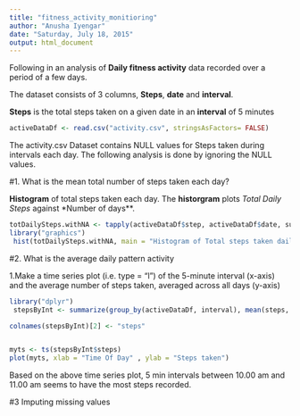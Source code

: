 ```yaml
---
title: "fitness_activity_monitioring"
author: "Anusha Iyengar"
date: "Saturday, July 18, 2015"
output: html_document
---
```

Following in an analysis of **Daily fitness activity** data recorded over a period of a few days. 

The dataset consists of 3 columns, **Steps**, **date** and **interval**. 

**Steps** is the total steps taken on a given date in an **interval** of 5 minutes
```r
activeDataDf <- read.csv("activity.csv", stringsAsFactors= FALSE)
```

The activity.csv Dataset contains NULL values for Steps taken during intervals each day. 
The following analysis is done by ignoring the NULL values. 

#1. What is the mean total number of steps taken each day? 

**Histogram** of total steps taken each day. The **historgram** plots *Total Daily Steps* against *Number of days**. 

```r
totDailySteps.withNA <- tapply(activeDataDf$step, activeDataDf$date, sum, na.rm=TRUE)
library("graphics")
 hist(totDailySteps.withNA, main = "Histogram of Total steps taken daily", xlab = "Daily Steps", ylab = "Number of days")
```

#2. What is the average daily pattern activity

1.Make a time series plot (i.e. type = "l") of the 5-minute interval (x-axis) and the average number of steps taken, averaged across all days (y-axis)

```r
library("dplyr")
 stepsByInt <- summarize(group_by(activeDataDf, interval), mean(steps, na.rm=TRUE))

colnames(stepsByInt)[2] <- "steps"


myts <- ts(stepsByInt$steps)
plot(myts, xlab = "Time Of Day" , ylab = "Steps taken")
```

Based on the above time series plot, 5 min intervals between 10.00 am and 11.00 am seems to have the most steps recorded.

#3 Imputing missing values


